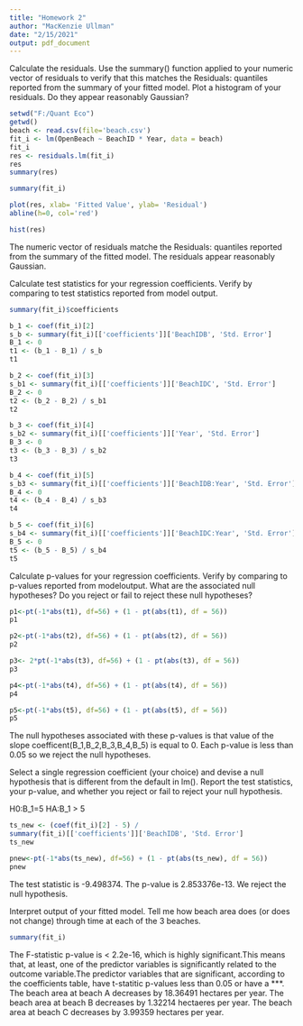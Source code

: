 ---
title: "Homework 2"
author: "MacKenzie Ullman"
date: "2/15/2021"
output: pdf_document
---

Calculate the residuals. Use the summary() function applied to your numeric vector of residuals to verify that this matches the Residuals: quantiles reported from the summary of your fitted model.
Plot a histogram of your residuals. Do they appear reasonably Gaussian? 

```{r}
setwd("F:/Quant Eco")
getwd()
beach <- read.csv(file='beach.csv')
fit_i <- lm(OpenBeach ~ BeachID * Year, data = beach)
fit_i
res <- residuals.lm(fit_i)
res
summary(res)

```
```{r}
summary(fit_i)

```
```{r}
plot(res, xlab= 'Fitted Value', ylab= 'Residual')
abline(h=0, col='red')
```

```{r}
hist(res)
```


The numeric vector of residuals matche the Residuals: quantiles reported from the summary of the fitted model.
The residuals appear reasonably Gaussian.


Calculate test statistics for your regression coefficients. Verify by comparing to test statistics reported from model output. 
```{r}
summary(fit_i)$coefficients
```
```{r}

b_1 <- coef(fit_i)[2]
s_b <- summary(fit_i)[['coefficients']]['BeachIDB', 'Std. Error']
B_1 <- 0
t1 <- (b_1 - B_1) / s_b
t1

b_2 <- coef(fit_i)[3]
s_b1 <- summary(fit_i)[['coefficients']]['BeachIDC', 'Std. Error']
B_2 <- 0
t2 <- (b_2 - B_2) / s_b1
t2

b_3 <- coef(fit_i)[4]
s_b2 <- summary(fit_i)[['coefficients']]['Year', 'Std. Error']
B_3 <- 0
t3 <- (b_3 - B_3) / s_b2
t3

b_4 <- coef(fit_i)[5]
s_b3 <- summary(fit_i)[['coefficients']]['BeachIDB:Year', 'Std. Error']
B_4 <- 0
t4 <- (b_4 - B_4) / s_b3
t4

b_5 <- coef(fit_i)[6]
s_b4 <- summary(fit_i)[['coefficients']]['BeachIDC:Year', 'Std. Error']
B_5 <- 0
t5 <- (b_5 - B_5) / s_b4
t5
```


Calculate p-values for your regression coefficients. Verify by comparing to p-values reported from modeloutput. What are the associated null hypotheses? Do you reject or fail to reject these null hypotheses?

```{r}
p1<-pt(-1*abs(t1), df=56) + (1 - pt(abs(t1), df = 56))
p1

p2<-pt(-1*abs(t2), df=56) + (1 - pt(abs(t2), df = 56))
p2

p3<- 2*pt(-1*abs(t3), df=56) + (1 - pt(abs(t3), df = 56))
p3

p4<-pt(-1*abs(t4), df=56) + (1 - pt(abs(t4), df = 56))
p4

p5<-pt(-1*abs(t5), df=56) + (1 - pt(abs(t5), df = 56))
p5
```
The null hypotheses associated with these p-values is that value of the slope coefficent(B_1,B_2,B_3,B_4,B_5) is equal to 0. Each p-value is less than 0.05 so we reject the null hypotheses. 

Select a single regression coefficient (your choice) and devise a null hypothesis that is different from the default in lm(). Report the test statistics, your p-value, and whether you reject or fail to reject your null hypothesis. 

H0:B_1=5
HA:B_1 > 5
```{r}
ts_new <- (coef(fit_i)[2] - 5) /
summary(fit_i)[['coefficients']]['BeachIDB', 'Std. Error']
ts_new
```
```{r}
pnew<-pt(-1*abs(ts_new), df=56) + (1 - pt(abs(ts_new), df = 56))
pnew
```


The test statistic is -9.498374. The p-value is 2.853376e-13. We reject the null hypothesis. 

Interpret output of your fitted model. Tell me how beach area does (or does not change) through time at each of the 3 beaches.
```{r}
summary(fit_i)
```

The F-statistic p-value is < 2.2e-16, which is highly significant.This means that, at least, one of the predictor variables is significantly related to the outcome variable.The predictor variables that are significant, according to the coefficients table, have t-statitic p-values less than 0.05 or have a ***. The beach area at beach A decreases by 18.36491 hectares per year. The beach area at beach B decreases by 1.32214 hectaeres per year. The beach area at beach C decreases by 3.99359 hectares per year. 